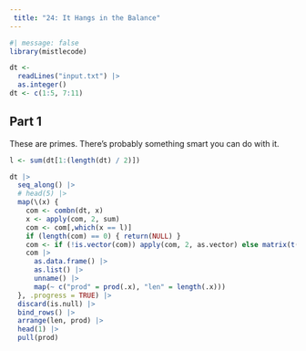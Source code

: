```yaml
---
 title: "24: It Hangs in the Balance"
---
```


```r
#| message: false
library(mistlecode)

dt <- 
  readLines("input.txt") |>
  as.integer()
dt <- c(1:5, 7:11)
```

## Part 1

These are primes. There's probably something smart you can do with it.

```r
l <- sum(dt[1:(length(dt) / 2)])

dt |>
  seq_along() |>
  # head(5) |>
  map(\(x) {
    com <- combn(dt, x)
    x <- apply(com, 2, sum)
    com <- com[,which(x == l)]
    if (length(com) == 0) { return(NULL) }
    com <- if (!is.vector(com)) apply(com, 2, as.vector) else matrix(t(com))
    com |>
      as.data.frame() |>
      as.list() |>
      unname() |>
      map(~ c("prod" = prod(.x), "len" = length(.x)))
  }, .progress = TRUE) |>
  discard(is.null) |>
  bind_rows() |>
  arrange(len, prod) |>
  head(1) |> 
  pull(prod)
```

